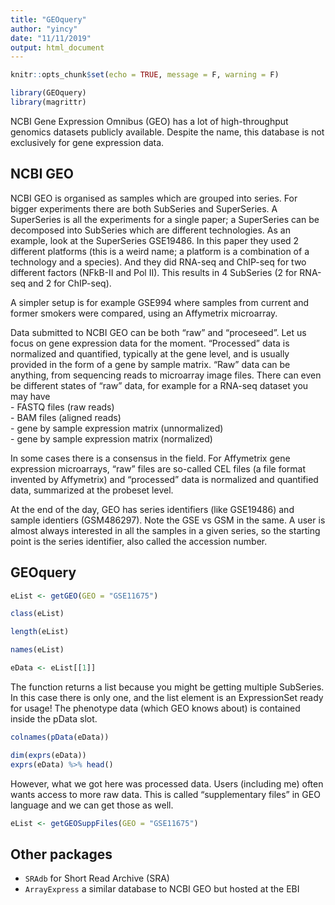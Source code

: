 ```yaml
---
title: "GEOquery"
author: "yincy"
date: "11/11/2019"
output: html_document
---
```


```r
knitr::opts_chunk$set(echo = TRUE, message = F, warning = F)
```

```r
library(GEOquery)
library(magrittr)
```


NCBI Gene Expression Omnibus (GEO) has a lot of high-throughput genomics datasets publicly available. Despite the name, this database is not exclusively for gene expression data.  

## NCBI GEO  
NCBI GEO is organised as samples which are grouped into series. For bigger experiments there are both SubSeries and SuperSeries. A SuperSeries is all the experiments for a single paper; a SuperSeries can be decomposed into SubSeries which are different technologies. As an example, look at the SuperSeries GSE19486. In this paper they used 2 different platforms (this is a weird name; a platform is a combination of a technology and a species). And they did RNA-seq and ChIP-seq for two different factors (NFkB-II and Pol II). This results in 4 SubSeries (2 for RNA-seq and 2 for ChIP-seq).  


A simpler setup is for example GSE994 where samples from current and former smokers were compared, using an Affymetrix microarray.  

Data submitted to NCBI GEO can be both “raw” and “proceseed”. Let us focus on gene expression data for the moment. “Processed” data is normalized and quantified, typically at the gene level, and is usually provided in the form of a gene by sample matrix. “Raw” data can be anything, from sequencing reads to microarray image files. There can even be different states of “raw” data, for example for a RNA-seq dataset you may have  
- FASTQ files (raw reads)  
- BAM files (aligned reads)  
- gene by sample expression matrix (unnormalized)  
- gene by sample expression matrix (normalized)  

In some cases there is a consensus in the field. For Affymetrix gene expression microarrays, “raw” files are so-called CEL files (a file format invented by Affymetrix) and “processed” data is normalized and quantified data, summarized at the probeset level.  

At the end of the day, GEO has series identifiers (like GSE19486) and sample identiers (GSM486297). Note the GSE vs GSM in the same. A user is almost always interested in all the samples in a given series, so the starting point is the series identifier, also called the accession number.  



## GEOquery  
```r
eList <- getGEO(GEO = "GSE11675")
```

```r
class(eList)
```

```r
length(eList)
```

```r
names(eList)
```

```r
eData <- eList[[1]]
```

The function returns a list because you might be getting multiple SubSeries. In this case there is only one, and the list element is an ExpressionSet ready for usage! The phenotype data (which GEO knows about) is contained inside the pData slot.  

```r
colnames(pData(eData))
```

```r
dim(exprs(eData))
exprs(eData) %>% head()
```


However, what we got here was processed data. Users (including me) often wants access to more raw data. This is called “supplementary files” in GEO language and we can get those as well.  

```r
eList <- getGEOSuppFiles(GEO = "GSE11675")
```

## Other packages  
- `SRAdb` for Short Read Archive (SRA)  
- `ArrayExpress` a similar database to NCBI GEO but hosted at the EBI  











